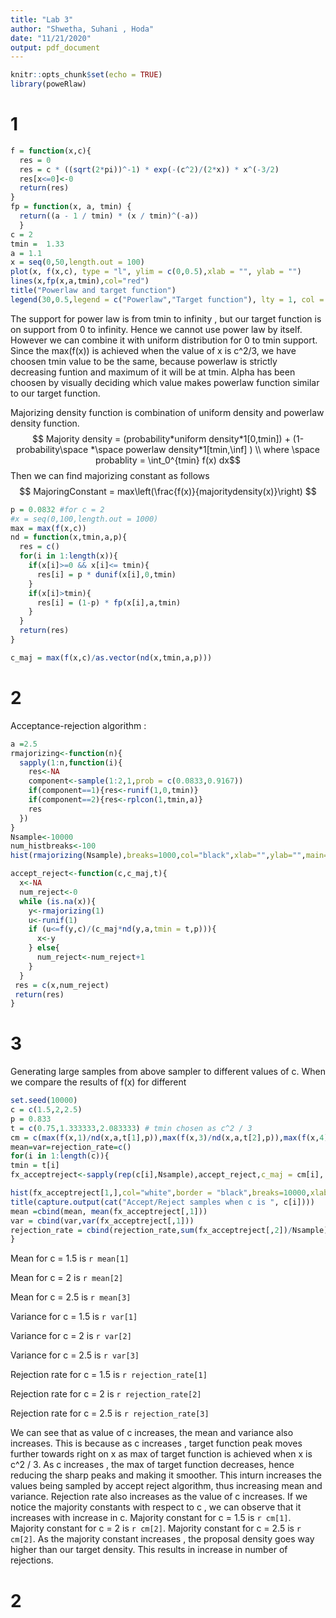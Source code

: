 ---
title: "Lab 3"
author: "Shwetha, Suhani , Hoda"
date: "11/21/2020"
output: pdf_document
---
```{r setup, include=FALSE, warning=FALSE}
knitr::opts_chunk$set(echo = TRUE)
library(poweRlaw)
```

# 1

```{r}
f = function(x,c){
  res = 0
  res = c * ((sqrt(2*pi))^-1) * exp(-(c^2)/(2*x)) * x^(-3/2)
  res[x<=0]<-0
  return(res)
}
fp = function(x, a, tmin) {
  return((a - 1 / tmin) * (x / tmin)^(-a))
  }
c = 2 
tmin =  1.33 
a = 1.1 
x = seq(0,50,length.out = 100)
plot(x, f(x,c), type = "l", ylim = c(0,0.5),xlab = "", ylab = "")
lines(x,fp(x,a,tmin),col="red")
title("Powerlaw and target function")
legend(30,0.5,legend = c("Powerlaw","Target function"), lty = 1, col = c("red","black"))


```
The support for power law is from tmin to infinity , but our target function is on support from 0 to infinity. Hence we cannot use power law by itself. However we can combine it with uniform distribution for 0 to tmin support.
Since the max(f(x)) is achieved when the value of x is c^2/3, we have choosen tmin value to be the same, because powerlaw is strictly decreasing funtion and maximum of it will be at tmin. Alpha has been choosen by visually deciding which value makes powerlaw function similar to our target function.

Majorizing density function is combination of uniform density and powerlaw density function.
$$ Majority density = (probability*uniform density*1[0,tmin]) + (1-probability\space *\space powerlaw density*1[tmin,\inf] ) \\ where \space probablity = \int_0^{tmin} f(x) dx$$
Then we can find majorizing constant as follows
$$ MajoringConstant = max\left(\frac{f(x)}{majoritydensity(x)}\right) $$

```{r}
p = 0.0832 #for c = 2
#x = seq(0,100,length.out = 1000)
max = max(f(x,c))
nd = function(x,tmin,a,p){
  res = c()
  for(i in 1:length(x)){
    if(x[i]>=0 && x[i]<= tmin){
      res[i] = p * dunif(x[i],0,tmin)
    }
    if(x[i]>tmin){
      res[i] = (1-p) * fp(x[i],a,tmin)
    }
  }
  return(res)
}

c_maj = max(f(x,c)/as.vector(nd(x,tmin,a,p)))

```

# 2 

Acceptance-rejection algorithm :
```{r}

a =2.5
rmajorizing<-function(n){
  sapply(1:n,function(i){
    res<-NA
    component<-sample(1:2,1,prob = c(0.0833,0.9167))
    if(component==1){res<-runif(1,0,tmin)}
    if(component==2){res<-rplcon(1,tmin,a)}
    res
  })
}
Nsample<-10000
num_histbreaks<-100
hist(rmajorizing(Nsample),breaks=1000,col="black",xlab="",ylab="",main="HistMajorizing",freq=FALSE, xlim = c(0,50))

accept_reject<-function(c,c_maj,t){
  x<-NA
  num_reject<-0
  while (is.na(x)){
    y<-rmajorizing(1)
    u<-runif(1)
    if (u<=f(y,c)/(c_maj*nd(y,a,tmin = t,p))){
      x<-y
    } else{
      num_reject<-num_reject+1
    }
  }
 res = c(x,num_reject)
 return(res)
}

```
# 3
Generating large samples from above sampler to different values of c. When we compare the results of f(x) for different 


```{r}
set.seed(10000)
c = c(1.5,2,2.5)
p = 0.833
t = c(0.75,1.333333,2.083333) # tmin chosen as c^2 / 3
cm = c(max(f(x,1)/nd(x,a,t[1],p)),max(f(x,3)/nd(x,a,t[2],p)),max(f(x,4)/nd(x,a,t[3],p)))
mean=var=rejection_rate=c()
for(i in 1:length(c)){
tmin = t[i]
fx_acceptreject<-sapply(rep(c[i],Nsample),accept_reject,c_maj = cm[i], t = tmin)

hist(fx_acceptreject[1,],col="white",border = "black",breaks=10000,xlab="",ylab="",freq=FALSE,main="",xlim = c(0,50))
title(capture.output(cat("Accept/Reject samples when c is ", c[i])))
mean =cbind(mean, mean(fx_acceptreject[,1]))
var = cbind(var,var(fx_acceptreject[,1]))
rejection_rate = cbind(rejection_rate,sum(fx_acceptreject[,2])/Nsample)
}
```
Mean for c = 1.5 is `r mean[1]`

Mean for c = 2 is `r mean[2]`

Mean for c = 2.5 is `r mean[3]`


Variance for c = 1.5 is `r var[1]`

Variance for c = 2 is `r var[2]`

Variance for c = 2.5 is `r var[3]`


Rejection rate for c = 1.5 is `r rejection_rate[1]`

Rejection rate for c = 2 is `r rejection_rate[2]`

Rejection rate for c = 2.5 is `r rejection_rate[3]`



We can see that as value of c increases, the mean and variance also increases. This is because as c increases , target function peak moves further towards right on x as max of target function is achieved when x is c^2 / 3. As c increases , the max of target function decreases, hence reducing the sharp peaks and making it smoother. This inturn increases the values being sampled by accept reject algorithm, thus increasing mean and variance.
Rejection rate also increases as the value of c increases. If we notice the majority constants with respect to c , we can observe that it increases with increase in c.
Majority constant for c = 1.5 is `r cm[1]`. 
Majority constant for c = 2 is `r cm[2]`. 
Majority constant for c = 2.5 is `r cm[2]`. 
As the majority constant increases , the proposal density goes way higher than our target density.
This results in increase in number of rejections.




# 2
